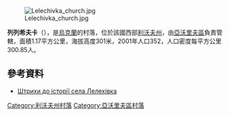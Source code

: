 {{coord|49|56|37|N|23|41|9|E|scale:100000|display=title}}

[[Image:Lelechivka_church.jpg|thumb]]

'''列列希夫卡'''（{{lang-uk|Лелехівка}}），是[[烏克蘭|烏克蘭]]的村落，位於該國西部[[利沃夫州|利沃夫州]]，由[[亞沃里夫區|亞沃里夫區]]負責管轄，面積1.17平方公里，海拔高度301米，2001年人口352，人口密度每平方公里300.85人。

==參考資料==
* [http://yanivgames.at.ua/publ/10-1-0-33 Штрихи до історії села Лелехівка] {{Wayback|url=http://yanivgames.at.ua/publ/10-1-0-33 |date=20170224213834 }}

{{DEFAULTSORT:Лелехівка}}
[[Category:利沃夫州村落|Category:利沃夫州村落]]
[[Category:亞沃里夫區村落|Category:亞沃里夫區村落]]


{{Lviv-geo-stub}}